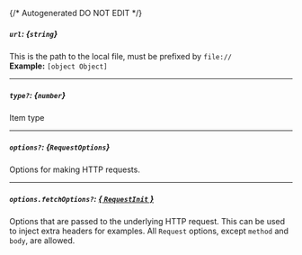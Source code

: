 {/* Autogenerated DO NOT EDIT  */}
##### `url`: *{`string`}*
This is the path to the local file, must be prefixed by `file://`
<br/>
**Example:** `[object Object]`

---
##### `type?`: *{`number`}*
Item type

---
##### `options?`: *{`RequestOptions`}*
Options for making HTTP requests.

---
##### `options.fetchOptions?`: [*{ `RequestInit` }*](https://developer.mozilla.org/en-US/docs/Web/API/Request/Request#options)
Options that are passed to the underlying HTTP request. This can be used to inject extra headers for examples. All `Request` options, except `method` and `body`, are allowed.

